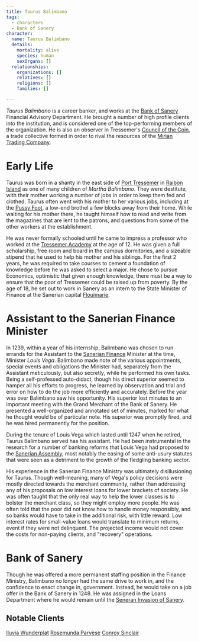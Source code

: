 ```yaml
---
title: Taurus Balimbano
tags:
  - characters
  - Bank of Sanery
character:
  name: Taurus Balimbano
  details:
    mortality: alive
    species: human
    sexOrgans: []
  relationships:
    organizations: []
    relatives: []
    religions: []
    families: []

---
```


*Taurus Balimbano* is a career banker, and works at the
[Bank of Sanery](/world/organizations/bank-of-sanery/) Financial Advisory
Department. He brought a number of high profile clients into the institution,
and is considered one of the top-performing members of the organization. He is
also an observer in Tressemer's
[Council of the Coin](/world/organizations/council-of-the-coin/), a trade
collective formed in order to rival the resources of the
[Mirian Trading Company](/world/organizations/mirian-trading-company/).

# Early Life

Taurus was born in a shanty in the east side of
[Port Tressemer](/world/locations/port-tressemer/) in
[Raibon Island](/world/locations/raibon-island/) as one of many children of
*Martha Balimbano*. They were destitute, with their mother working a number of
jobs in order to keep them fed and clothed. Taurus often went with his mother to
her various jobs, including at the [Pussy Foot](/world/locations/pussy-foot/), a
low-end brothel a few blocks away from their home. While waiting for his mother
there, he taught himself how to read and write from the magazines that are lent
to the patrons, and questions from some of the other workers at the
establishment.

He was never formally schooled until he came to impress a professor who worked
at the [Tressemer Academy](/world/organizations/tressemer-academy/) at the age
of 12. He was given a full scholarship, free room and board in the campus
dormitories, and a sizeable stipend that he used to help his mother and his
siblings. For the first 2 years, he was required to take courses to cement a
foundation of knowledge before he was asked to select a major. He chose to
pursue Economics, optimistic that given enough knowledge, there must be a way to
ensure that the poor of Tressemer could be raised up from poverty. By the age of
18, he set out to work in Sanery as an intern to the State Minister of Finance
at the Sanerian capital [Flouimarie](/world/locations/flouimarie/).

# Assistant to the Sanerian Finance Minister

In 1239, within a year of his internship, Balimbano was chosen to run errands
for the Assistant to the
[Sanerian Finance](/world/organizations/sanerian-finance-ministry/) Minister at
the time, Minister *Louis Vega*. Balimbano made note of the various
appointments, special events and obligations the Minister had, separately from
the Assistant meticulously, but also secretly, while he performed his own tasks.
Being a self-professed auto-didact, though his direct superior seemed to hamper
all his efforts to progress, he learned by observation and trial and error on
how to do the job more efficiently and accurately. Before the year was over
Balimbano saw his opportunity. His superior lost minutes to an important meeting
with the Grand Merchant of the Bank of Sanery. He presented a well-organized and
annotated set of minutes, marked for what he thought would be of particular
note. His superior was promptly fired, and he was hired permanently for the
position.

During the tenure of Louis Vega which lasted until 1247 when he retired, Taurus
Balimbano served has his assistant. He had been instrumental in the research for
a number of banking reforms that Louis Vega had proposed to the
[Sanerian Assembly](/world/organizations/sanerian-assembly/), most notably the
easing of some anti-usury statutes that were seen as a detriment to the growth
of the fledgling banking sector.

His experience in the Sanerian Finance Ministry was ultimately disillusioning
for Taurus. Though well-meaning, many of Vega's policy decisions were mostly
directed towards the merchant community, rather than addressing any of his
proposals on low interest loans for lower brackets of society. He was often
taught that the only real way to help the lower classes is to bolster the
merchant class, so they might employ more people. He was often told that the
poor did not know how to handle money responsibly, and so banks would have to
take in the additional risk, with little reward. Low interest rates for
small-value loans would translate to minimum returns, event if they were not
delinquent. The projected income would not cover the costs for non-paying
clients, and "recovery" operations.

# Bank of Sanery

Though he was offered a more permanent staffing position in the Finance
Ministry, Balimbano no longer had the same drive to work in, and the confidence
to enact change in, government. Instead, he would take on a job offer in the
Bank of Sanery in 1248. He was assigned in the Loans Department where he would
remain until the
[Seneran Invasion of Sanery](/world/events/poasan-apgarian-conflict#invasion-of-sanery/).

## Notable Clients

[Iluvia Wunderplat](/world/characters/iluvia-wunderplat/)
[Rosemunda Parvèse](/world/characters/rosemunda-parvese/)
[Conroy Sinclair](/world/characters/conroy-sinclair/)
